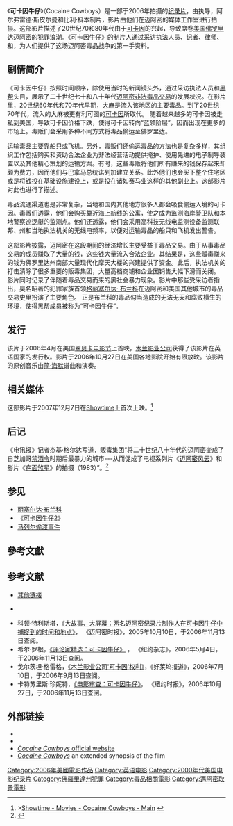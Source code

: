 {{Infobox film
| name           = 《可卡因牛仔》
| image          = 
| caption        = 
| director       = {{le|比利·科本|Billy Corben}}
| producer       = {{le|阿尔弗雷德·斯皮尔曼|Alfred Spellman}}<br />比利·科本<br />{{le|大卫·斯普廷|David Cypkin}}
| writer         = 
| starring       = {{le|琼·罗伯茨|Jon Roberts}}<br />{{le|米奇·曼迪|Mickey Munday}}<br />[[乔治·雅拉|乔治·瑞维·雅拉]]
| music          = {{le|简·哈默|Jan Hammer}}
| cinematography = {{le|阿曼德·塞莱斯|Armando Salas}}
| editing        = 比利·科本<br />大卫·斯普廷
| commpany       = {{le|rakontur|rakontur}}
| distributor    = {{le|木兰影业公司|Magnolia Pictures}}
| released       = {{USA}}2006年4月26日（[[翠贝卡电影节|翠贝卡电影节]]）<br />2006年10月27日（有限发行）
| runtime        = 116分钟
| country        = {{USA}}
| language       = [[英语|英语]]
}}

《'''可卡因牛仔'''》（Cocaine Cowboys）是一部于2006年拍摄的[[纪录片|纪录片]]，由{{le|比利·科本|Billy Corben}}执导，阿尔弗雷德·斯皮尔曼和比利·科本制片，影片由他们在迈阿密的{{le|Rakontur|Rakontur}}媒体工作室进行拍摄。这部影片描述了20世纪70和80年代由于[[可卡因|可卡因]]的兴起，导致席卷[[美国|美国]][[佛罗里达|佛罗里达]][[迈阿密|迈阿密]]的犯罪浪潮。《可卡因牛仔》的制片人通过采访[[执法人员|执法人员]]、[[记者|记者]]、[[律师|律师]]、{{le|毒品走私犯|drug smugglers}}和{{le|黑帮成员|gang members}}，为人们提供了这场迈阿密毒品战争的第一手资料。

==剧情简介==
《可卡因牛仔》按照时间顺序，除使用当时的新闻镜头外，通过采访执法人员和[[黑帮|黑帮]]头目，展示了二十世纪七十和八十年代[[迈阿密|迈阿密]][[非法毒品交易|非法毒品交易]]的发展状况。在影片里，20世纪60年代和70年代早期，[[大麻|大麻]]是流入该地区的主要毒品。到了20世纪70年代，流入的大麻被更有利可图的[[可卡因|可卡因]]所取代。 随着越来越多的可卡因被走私到美国，导致可卡因价格下跌，使得可卡因转向“蓝领阶层”，因而出现在更多的市场上。毒贩们会采用多种不同方式将毒品偷运至佛罗里达。

运输毒品主要靠船只或飞机。另外，毒贩们还偷运毒品的方法也是复杂多样，其组织工作包括购买和资助合法企业为非法经营活动提供掩护、使用先进的电子制导装置以及其他精心策划的运输方案。有时，这些毒贩将他们所有赚来的钱保存起来却颇为费力，因而他们与巴拿马总统诺列加建立关系。此外他们也会买下整个住宅区或是将钱投在基础设施建设上，或是投在诸如赛马业这样的其他副业上。这部影片对此也进行了描述。

毒品流通渠道也是非常复杂，当地和国内其他地方很多人都会吸食偷运入境的可卡因。毒贩们透露，他们会购买靠近海上航线的公寓，使之成为监测海岸警卫队和本地警察巡逻艇的监测点。他们还透露，他们会采用高科技无线电监测设备监测联邦、州和当地执法机关的无线电频率，以便对运输毒品的船只和飞机发出警告。

这部影片披露，迈阿密在这段期间的经济增长主要受益于毒品交易。由于从事毒品交易的成员赚取了大量的钱，这些钱大量流入合法企业。其结果是，这些贩毒赚来的钱为佛罗里达州南部大量现代化摩天大楼的兴建提供了资金。此后，执法机关的打击清除了很多重要的贩毒集团，大量高档商铺和企业因销售大幅下滑而关闭。
影片同时记录了伴随着毒品交易而来的黑社会暴力现象。影片中那些受采访者指出，臭名昭著的犯罪家族首领[[格丽塞尔达·_布兰科|格丽塞尔达· 布兰科]]在迈阿密和美国其他城市的毒品交易史里扮演了主要角色。 正是布兰科的毒品勾当造成的无法无天和腐败横生的环境，使得黑帮成员被称为“可卡因牛仔”。

==发行==
该片于2006年4月在美国[[翠贝卡电影节|翠贝卡电影节]]上首映，[[木兰影业公司|木兰影业公司]]获得了该影片在英语国家的发行权。影片于2006年10月27日在美国各地影院开始有限放映。该影片的原创音乐由[[简·海默|简·海默]]谱曲和演奏。

==相关媒体==
这部影片于2007年12月7日在[[Showtime（电视网络）|Showtime]]上首次上映。<ref>>[http://www.sho.com/site/schedules/product_page.do?seriesid=0&episodeid=130875 Showtime - Movies - Cocaine Cowboys - Main<!-- Bot generated title -->] {{Wayback|url=http://www.sho.com/site/schedules/product_page.do?seriesid=0&episodeid=130875 |date=20071204042330 }}</ref>

==后记==
《电讯报》记者杰基·格尔达写道，贩毒集团“将二十世纪八十年代的迈阿密变成了自芝加哥[[禁酒令|禁酒令]]时期后最暴力的城市---从而促成了电视系列片《[[迈阿密风云|迈阿密风云]]》和影片《[[疤面煞星|疤面煞星]]》的拍摄（1983）”。<ref>{{cite news|title=Mickey Munday: Tales from the last 'Cocaine Cowboy' standing|url=http://www.telegraph.co.uk/news/worldnews/northamerica/usa/9889689/Mickey-Munday-Tales-from-the-last-Cocaine-Cowboy-standing.html|author=Jacqui Goddard, Miami|date=7:00PM GMT 23 Feb 2013|accessdate=2014-04-11|archive-date=2020-02-29|archive-url=https://web.archive.org/web/20200229034229/https://www.telegraph.co.uk/news/worldnews/northamerica/usa/9889689/Mickey-Munday-Tales-from-the-last-Cocaine-Cowboy-standing.html|dead-url=no}}</ref>

==参见==
* [[丽塞尔达·布兰科|丽塞尔达·布兰科]]
* 《[[可卡因牛仔2|可卡因牛仔2]]》
* [[马列尔偷渡事件|马列尔偷渡事件]]

==參考文獻==
{{Reflist}}

==参考文献==
* {{cite news|url= http://www.time.com/time/magazine/0,9263,7601811123,00.html|title= 《南佛罗里达：天堂里的烦恼》|authors= 杰姆斯·凯利（作者）、伯纳德·迪德里克和威廉·麦克沃特（记者）|location= 迈阿密|date= 1981年11月23日|journal= 《时代周刊》|volume= 118|number= 21|accessdate= 2014年4月11日|archive-date= 2013年8月11日|archive-url= https://web.archive.org/web/20130811104927/http://www.time.com/time/magazine/0,9263,7601811123,00.html|dead-url= yes}}[http://miamiasis.com/paradise-lost/ 其他链接]{{Wayback|url=http://miamiasis.com/paradise-lost/ |date=20110808083631 }}
* {{cite news|url= http://www.amazon.com/Newsweek-January-MIAMI-AMERICAS-CASABLANCA/dp/B0053NW0K2|2= |title= 《迈阿密：美国的卡萨布兰卡--国内以色列战争面临新的阿拉伯式的挑战》|author= 马尔科姆·科克，摄影记者|date= 1988年1月25日|journal= 《新闻周刊》|volume= CXI|number= 4|accessdate= 2014年4月11日|archive-date= 2016年3月5日|archive-url= https://web.archive.org/web/20160305022814/http://www.amazon.com/Newsweek-January-MIAMI-AMERICAS-CASABLANCA/dp/B0053NW0K2|dead-url= no}}

*科顿·特利斯塔，[https://web.archive.org/web/20060514135856/http://www.miaminewtimes.com/art/media/2005-10-06/2-2.pdf  《大故事、大屏幕：两名迈阿密纪录片制作人在可卡因牛仔中捕捉到的时间和地点》]， 《迈阿密时报》，2005年10月10日，于2006年11月13日查阅。
*希尔·罗根，[http://nymag.com/movies/listings/rv_54120.htm 《评论家精选：可卡因牛仔》] {{Wayback|url=http://nymag.com/movies/listings/rv_54120.htm |date=20181003143121 }}， 《纽约杂志》，2006年5月4日，于2006年11月13日查阅。
*戈尔茨坦·格雷格，[http://www.hollywoodreporter.com/thr/film/brief_display.jsp?vnu_content_id=1002802718 《木兰影业公司'可卡因'权利》]，《好莱坞报道》，2006年7月10日，于2006年9月13日查阅。
*卡特苏里斯·珍妮特，[http://movies2.nytimes.com/mem/movies/review.html?res=9401E0DF153FF934A15753C1A9609C8B63  《电影审查：可卡因牛仔》]， 《纽约时报》，2006年10月27日，于2006年11月13日查阅。

==外部链接==
* {{IMDb title|id=0380268|title=Cocaine Cowboys}}
* {{Amg movie|348185|Cocaine Cowboys》}}
* [http://www.cocainecowboys.com/ ''Cocaine Cowboys'' official website] {{Wayback|url=http://www.cocainecowboys.com/ |date=20080509212753 }}
* [https://web.archive.org/web/20100822181934/http://www.whentheshipcomesin.com/cocaine-cowboys-2006 ''Cocaine Cowboys''] an extended synopsis of the film

[[Category:2006年美國電影作品|Category:2006年美國電影作品]]
[[Category:英语电影|Category:英语电影]]
[[Category:2000年代美国电影纪录片|Category:2000年代美国电影纪录片]]
[[Category:佛羅里達州犯罪|Category:佛羅里達州犯罪]]
[[Category:毒品相關電影|Category:毒品相關電影]]
[[Category:邁阿密取景電影|Category:邁阿密取景電影]]